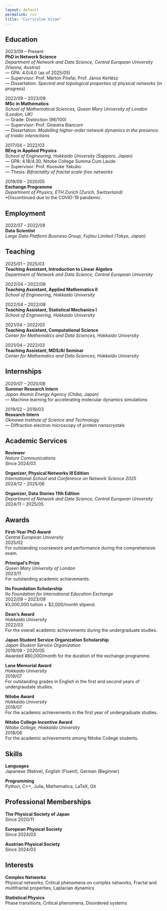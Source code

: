 ```yaml
---
layout: default
permalink: /cv
title: "Curriculum Vitae"
---
```


## Education

2023/09 – Present  
**PhD in Network Science**  
*Department of Network and Data Science, Central European University
(Vienna, Austria)*  
— GPA: 4.0/4.0 (as of 2025/05)  
— Supervisor: Prof. Márton Pósfai, Prof. János Kertész  
— Dissertation: *Spectral and topological properties of physical
networks* (in progress)

2022/09 – 2023/09  
**MSc in Mathematics**  
*School of Mathematical Sciences, Queen Mary University of London
(London, UK)*  
— Grade: Distinction (96/100)  
— Supervisor: Prof. Ginestra Bianconi  
— Dissertation: *Modelling higher-order network dynamics in the presence
of triadic interactions*

2017/04 – 2022/03  
**BEng in Applied Physics**  
*School of Engineering, Hokkaido University (Sapporo, Japan)*  
— GPA: 4.18/4.30, Nitobe College Summa Cum Laude  
— Supervisor: Prof. Kousuke Yakubo  
— Thesis: *Bifractality of fractal scale-free networks*

2019/09 – 2020/05  
**Exchange Programme**  
*Department of Physics, ETH Zurich (Zurich, Switzerland)*  
*Discontinued due to the COVID-19 pandemic.

## Employment

2022/07 – 2022/09  
**Data Scientist**  
*Large Data Platform Business Group, Fujitsu Limited (Tokyo, Japan)*

## Teaching

2025/01 – 2025/03  
**Teaching Assistant, Introduction to Linear Algebra**  
*Department of Network and Data Science, Central European University*

2022/04 – 2022/08  
**Teaching Assistant, Applied Mathematics II**  
*School of Engineering, Hokkaido University*

2022/04 – 2022/08  
**Teaching Assistant, Statistical Mechanics I**  
*School of Engineering, Hokkaido University*

2021/04 – 2022/03  
**Teaching Assistant, Computational Science**  
*Center for Mathematics and Data Sciences, Hokkaido University*

2021/04 – 2022/03  
**Teaching Assistant, MDS/AI Seminar**  
*Center for Mathematics and Data Sciences, Hokkaido University*

## Internships

2020/07 – 2020/08  
**Summer Research Intern**  
*Japan Atomic Energy Agency (Chiba, Japan)*  
— Machine learning for accelerating molecular dynamics simulations

2019/02 – 2019/03  
**Research Intern**  
*Okinawa Institute of Science and Technology*  
— Diffraction electron microscopy of protein nanocrystals

## Academic Services

**Reviewer**  
*Nature Communications*  
Since 2024/03

**Organizer, Physical Networks III Edition**  
*International School and Conference on Network Science 2025*  
2024/12 – 2025/06

**Organizer, Data Stories 11th Edition**  
*Department of Network and Data Science, Central European University*  
2024/11 – 2025/05

## Awards

**First-Year PhD Award**  
*Central European University*  
2025/02  
For outstanding coursework and performance during the comprehensive
exam.

**Principal’s Prize**  
*Queen Mary University of London*  
2023/11  
For outstanding academic achievements.

**Ito Foundation Scholarship**  
*Ito Foundation for International Education Exchange*  
2022/09 – 2023/09  
¥3,000,000 tuition + \$2,000/month stipend.

**Dean’s Award**  
*Hokkaido University*  
2022/03  
For the overall academic achievements during the undergraduate studies.

**Japan Student Service Organization Scholarship**  
*Japan Student Service Organization*  
2019/09 - 2020/05  
Awarded ¥80,000/month for the duration of the exchange programme.

**Lane Memorial Award**  
*Hokkaido University*  
2019/07  
For outstanding grades in English in the first and second years of
undergraudate studies.

**Nitobe Award**  
*Hokkaido University*  
2018/07  
For the academic achievements in the first year of undergraduate
studies.

**Nitobe College Incentive Award**  
*Nitobe College, Hokkaido University*  
2018/06  
For the academic achievements among Nitobe College students.

## Skills

**Languages**  
Japanese (Native), English (Fluent), German (Beginner)

**Programming**  
Python, C++, Julia, Mathematica, LaTeX, Git

## Professional Memberships

**The Physical Society of Japan**  
Since 2020/11

**European Physical Society**  
Since 2024/03

**Austrian Physical Society**  
Since 2024/03

## Interests

**Complex Networks**  
Physical networks, Critical phenomena on complex networks, Fractal and
multifractal properties, Laplacian dynamics

**Statistical Physics**  
Phase transitions, Critical phenomena, Disordered systems
